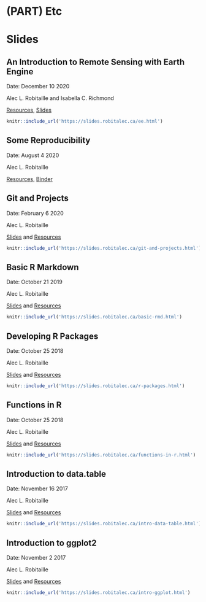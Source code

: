 # (PART) Etc {-}

# Slides

## An Introduction to Remote Sensing with Earth Engine

Date: December 10 2020 

Alec L. Robitaille and Isabella C. Richmond

[Resources](https://github.com/robitalec/workshops/tree/master/ee), [Slides](https://slides.robitalec.ca/ee.html)

```r
knitr::include_url('https://slides.robitalec.ca/ee.html')
```

## Some Reproducibility

Date: August 4 2020

Alec L. Robitaille

[Resources](https://github.com/robitalec/workshops/tree/master/some-reproducibility), [Binder](https://mybinder.org/v2/gl/robit.a%2Fsome-reproducibility-example/master?urlpath=rstudio)


## Git and Projects

Date: February 6 2020

Alec L. Robitaille

[Slides](https://slides.robitalec.ca/git-and-projects.html) and  [Resources](https://gitlab.com/robitalec/workshops/-/archive/master/workshops-master.zip?path=git-and-projects)

```r
knitr::include_url('https://slides.robitalec.ca/git-and-projects.html')
```

## Basic R Markdown
Date: October 21 2019

Alec L. Robitaille

[Slides](https://slides.robitalec.ca/basic-rmd.html) and  [Resources](https://gitlab.com/robitalec/workshops/-/archive/master/workshops-master.zip?path=basic-rmd)

```r
knitr::include_url('https://slides.robitalec.ca/basic-rmd.html')
```


## Developing R Packages
Date: October 25 2018

Alec L. Robitaille

[Slides](https://slides.robitalec.ca/r-packages.html) and   [Resources](https://gitlab.com/robitalec/workshops/-/archive/master/workshops-master.zip?path=r-packages)

```r
knitr::include_url('https://slides.robitalec.ca/r-packages.html')
```


## Functions in R
Date: October 25 2018

Alec L. Robitaille

[Slides](https://slides.robitalec.ca/functions-in-r.html) and  [Resources](https://gitlab.com/robitalec/workshops/-/archive/master/workshops-master.zip?path=functions-in-r)

```r
knitr::include_url('https://slides.robitalec.ca/functions-in-r.html')
```

## Introduction to data.table
Date: November 16 2017

Alec L. Robitaille

[Slides](https://slides.robitalec.ca/intro-data-table.html) and  [Resources](https://gitlab.com/robitalec/workshops/-/archive/master/workshops-master.zip?path=intro-data-table)

```r
knitr::include_url('https://slides.robitalec.ca/intro-data-table.html')
```

## Introduction to ggplot2
Date: November 2 2017

Alec L. Robitaille

[Slides](https://slides.robitalec.ca/intro-ggplot.html) and  [Resources](https://gitlab.com/robitalec/workshops/-/archive/master/workshops-master.zip?path=intro-ggplot)

```r
knitr::include_url('https://slides.robitalec.ca/intro-ggplot.html')
```

